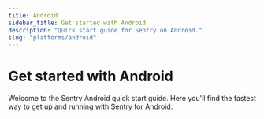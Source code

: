 ```yaml
---
title: Android
sidebar_title: Get started with Android
description: "Quick start guide for Sentry on Android."
slug: "platforms/android"
---
```


# Get started with Android

Welcome to the Sentry Android quick start guide. Here you'll find the fastest way to get up and running with Sentry for Android.
